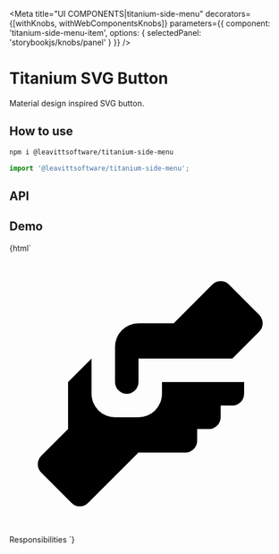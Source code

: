 

<Meta
  title="UI COMPONENTS|titanium-side-menu"
  decorators={[withKnobs, withWebComponentsKnobs]}
  parameters={{ component: 'titanium-side-menu-item', options: { selectedPanel: 'storybookjs/knobs/panel' } }}
/>

# Titanium SVG Button

Material design inspired SVG button.

## How to use

```bash
npm i @leavittsoftware/titanium-side-menu
```

```js
import '@leavittsoftware/titanium-side-menu';
```

## API

<Props of="titanium-side-menu-item" />

## Demo

<Preview withToolbar>
  <Story name="Docs">
    {html`
      <titanium-side-menu-item href="#">
        <svg viewbox="0 0 24 24">
          <path
            d="M11 6H14L17.29 2.7A1 1 0 0 1 18.71 2.7L21.29 5.29A1 1 0 0 1 21.29 6.7L19 9H11V11A1 1 0 0 1 10 12A1 1 0 0 1 9 11V8A2 2 0 0 1 11 6M5 11V15L2.71 17.29A1 1 0 0 0 2.71 18.7L5.29 21.29A1 1 0 0 0 6.71 21.29L11 17H15A1 1 0 0 0 16 16V15H17A1 1 0 0 0 18 14V13H19A1 1 0 0 0 20 12V11H13V12A2 2 0 0 1 11 14H9A2 2 0 0 1 7 12V9Z"
          />
        </svg>
        <span>Responsibilities</span>
      </titanium-side-menu-item>
    `}
  </Story>
</Preview>
